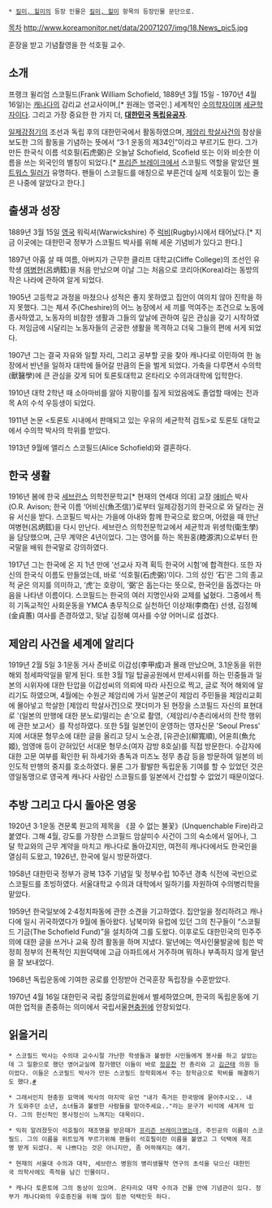  * [[킬미, 힐미]]의 등장 인물은 [[킬미, 힐미]] 항목의 등장인물 문단으로.

[[목차]]
http://www.koreamonitor.net/data/20071207/img/18.News_pic5.jpg

훈장을 받고 기념촬영을 한 석호필 교수.

== 소개 ==
프랭크 윌리엄 스코필드(Frank William Schofield, 1889년 3월 15일 - 1970년 4월 16일)는 [[캐나다]]의 감리교 선교사이며,[* 원래는 영국인.] 세계적인 [[수의학자]]이며 [[세균학자]]이다. 그리고 가장 중요한 한 가지 더, '''[[대한민국]] [[독립유공자]]'''.

[[일제강점기]]의 조선과 독립 후의 대한민국에서 활동하였으며, [[제암리 학살사건]]의 참상을 보도한 그의 활동을 기념하는 뜻에서 “3·1 운동의 제34인”이라고 부르기도 한다. 그가 만든 한국식 이름 석호필(石虎弼)은 오늘날 Schofield, Scofield 또는 이와 비슷한 이름을 쓰는 외국인의 별칭이 되었다.[* [[프리즌 브레이크]]에서 스코필드 역할을 맡았던 [[웬트워스 밀러]]가 유명하다. 팬들이 스코필드를 애칭으로 부른건데 실제 석호필이 있는 줄은 나중에 알았다고 한다.]

== 출생과 성장 ==
1889년 3월 15일 [[영국]] 워릭셔(Warwickshire) 주 [[럭비]](Rugby)시에서 태어났다.[* 지금 이곳에는 대한민국 정부가 스코필드 박사를 위해 세운 기념비가 있다고 한다.]

1897년 아홉 살 때 여름, 아버지가 근무한 클리프 대학교(Cliffe College)의 조선인 유학생 [[여병현]](呂炳鉉)을 처음 만났으며 이날 그는 처음으로 코리아(Korea)라는 동방의 작은 나라에 관하여 알게 되었다.

1905년 고등학교 과정을 마쳤으나 성적은 좋지 못하였고 집안이 여의치 않아 진학을 하지 못했다. 그는 체셔 주(Cheshire)의 어느 농장에서 세 끼를 먹여주는 조건으로 노동에 종사하였고, 노동자의 비참한 생활과 그들의 앞날에 관하여 깊은 관심을 갖기 시작하였다. 저임금에 시달리는 노동자들의 곤궁한 생활을 목격하고 더욱 그들의 편에 서게 되었다.

1907년 그는 결국 자유와 일할 자리, 그리고 공부할 곳을 찾아 캐나다로 이민하여 한 농장에서 반년을 일하자 대학에 들어갈 만큼의 돈을 벌게 되었다. 가축을 다루면서 수의학(獸醫學)에 큰 관심을 갖게 되어 토론토대학교 온타리오 수의과대학에 입학한다.

1910년 대학 2학년 때 소아마비를 앓아 지팡이를 짚게 되었음에도 졸업할 때에는 전과목 A의 수석 우등생이 되었다.

1911년 논문 <토론토 시내에서 판매되고 있는 우유의 세균학적 검토>로 토론토 대학교에서 수의학 박사의 학위를 받았다.

1913년 9월에 앨리스 스코필드(Alice Schofield)와 결혼하다.

== 한국 생활 ==
1916년 봄에 한국 [[세브란스]] 의학전문학교[* 현재의 연세대 의대] 교장 [[애비슨]] 박사(O.R. Avison; 한국 이름 ‘어비신(魚丕信)’)로부터 일제강점기의 한국으로 와 달라는 권유 서신을 받다. 스코필드 박사는 가을에 아내와 함께 한국으로 왔으며, 어렸을 때 만난 여병현(呂炳鉉)을 다시 만난다. 세브란스 의학전문학교에서 세균학과 위생학(衛生學)을 담당했으며, 근무 계약은 4년이었다. 그는 영어를 하는 목원홍(睦源洪)으로부터 한국말을 배워 한국말로 강의하였다.

1917년 그는 한국에 온 지 1년 만에 ‘선교사 자격 획득 한국어 시험’에 합격한다. 또한 자신의 한국식 이름도 만들었는데, 바로 ‘석호필(石虎弼)’이다. 그의 성인 ‘石’은 그의 종교적 굳은 의지를 의미하고, ‘虎’는 호랑이, ‘弼’은 돕는다는 뜻으로, 한국인을 돕겠다는 마음을 나타낸 이름이다. 스코필드는 한국의 여러 지명인사와 교제를 넓혔다. 그중에서 특히 기독교적인 사회운동을 YMCA 총무직으로 실천하던 이상재(李商在) 선생, 김정혜(金貞蕙) 여사를 존경하였고, 뒷날 김정혜 여사를 수양 어머니로 섬겼다.

== 제암리 사건을 세계에 알리다 ==
1919년 2월 5일 3·1운동 거사 준비로 이갑성(李甲成)과 몰래 만났으며, 3.1운동을 위한 해외 정세파악일을 맡게 된다. 또한 3월 1일 탑골공원에서 만세시위를 하는 민중들과 일본의 시위자에 대한 탄압을 이갑성씨의 의뢰에 따라 사진으로 찍고, 글로 적어 해외에 알리기도 하였으며, 4월에는 수원군 제암리에 가서 일본군이 제암리 주민들을 제암리교회에 몰아넣고 학살한 [제암리 학살사건]으로 잿더미가 된 현장을 스코필드 자신의 표현대로 '(일본의 만행에 대한 분노로)떨리는 손'으로 촬영,〈제암리/수촌리에서의 잔학 행위에 관한 보고서〉를 작성하였다. 또한 5월 일본인이 운영하는 영자신문 'Seoul Press' 지에 서대문 형무소에 대한 글을 올리고 당시 노순경, [유관순](柳寬順), 어윤희(魚允姬), 엄영애 등이 갇혀있던 서대문 형무소(여자 감방 8호실)를 직접 방문한다. 수감자에 대한 고문 여부를 확인한 뒤 하세가와 총독과 미즈노 정무 총감 등을 방문하여 일본의 비인도적 만행의 중지를 호소하였다. 물론 그가 활발한 독립운동 기여를 할 수 있었던 것은 영일동맹으로 영국계 캐나다 사람인 스코필드를 일본에서 간섭할 수 없었기 때문이었다.

== 추방 그리고 다시 돌아온 영웅 ==
1920년 3·1운동 견문록 원고의 제목을 《끌 수 없는 불꽃》(Unquenchable Fire)라고 붙였다. 그해 4월, 강도를 가장한 스코필드 암살미수 사건이 그의 숙소에서 일어나, 그 달 학교와의 근무 계약을 마치고 캐나다로 돌아갔지만, 여전히 캐나다에서도 한국인을 열심히 도왔고, 1926년, 한국에 일시 방문하였다.

1958년 대한민국 정부가 광복 13주 기념일 및 정부수립 10주년 경축 식전에 국빈으로 스코필드를 초빙하였다. 서울대학교 수의과 대학에서 일하기를 자원하여 수의병리학을 맡았다.

1959년 한국일보에 2·4정치파동에 관한 소견을 기고하였다. 집안일을 정리하려고 캐나다에 일시 귀국하였다가 9월에 돌아왔다. 남북미와 유럽에 있던 그의 친구들이 “스코필드 기금(The Schofield Fund)”을 설치하여 그를 도왔다. 이후로도 대한민국의 민주주의에 대한 글을 쓰거나 교육 장려 활동을 하며 지냈다. 말년에는 역사인물발굴에 힘쓴 박정희 정부의 전폭적인 지원덕택에 고급 아파트에서 거주하며 뭐하나 부족하지 않게 말년을 잘 보내었다.

1968년 독립운동에 기여한 공로를 인정받아 건국훈장 독립장을 수훈받았다.

1970년 4월 16일 대한민국 국립 중앙의료원에서 별세하였으며, 한국의 독립운동에 기여한 업적을 존중하는 의미에서 국립서울[[현충원]]에 안장되었다.
== 읽을거리 ==
 * 스코필드 박사는 수의대 교수시절 가난한 학생들과 불쌍한 시민들에게 봉사를 하고 살았는데 그 일환으로 했던 영어교실에 참가했던 이들이 바로 [[정운찬]] 전 총리와 고 [[김근태]] 의원 등이었다. 이들은 스코필드 박사가 만든 스코필드 장학회에서 주는 장학금으로 학비를 해결하기도 했다.[http://missionlife.kukinews.com/article/view.asp?page=1&gCode=all&arcid=0921410542 #]

 * 그래서인지 현충원 묘역에 박사의 마지막 유언 "내가 죽거든 한국땅에 묻어주시오.. 내가 도와주던 소년, 소녀들과 불쌍한 사람들을 맡아주세요.."라는 문구가 비석에 새겨져 있다. 그의 헌신적인 봉사정신이 느껴지는 대목이다.

 * 익히 알려졌듯이 석호필이 재조명을 받은때가 [[프리즌 브레이크]]였는데, 주인공의 이름이 스코필드. 그의 이름을 위트있게 부르기위해 팬들이 석호필이란 이름을 붙였고 그 덕택에 재조명 받게 되셨다. 꼭 나쁘다는 것은 아니지만, 좀 머쓱해지는 얘기.

 * 현재의 서울대 수의과 대학, 세브란스 병원의 병리생물학 연구의 초석을 닦으신 대한민국 의학사에도 족적을 남긴 인물이다.

 * 캐나다 토론토에 그의 동상이 있으며. 온타리오 대학 수의과 건물 안에 기념관이 있다. 정부가 캐나다와의 우호증진을 위해 많이 힘쓴 덕택인듯 하다.

